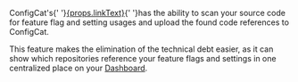 <p>ConfigCat's{' '}<a href={props.linkUrl} target={props.linkTarget}>{props.linkText}</a>{' '}has the ability to scan your source code for feature flag and setting usages and upload the found code references to ConfigCat.</p>

This feature makes the elimination of the technical debt easier, as it can show which repositories reference your feature flags and settings in one centralized place on your <a target="_blank" href="https://app.configcat.com">Dashboard</a>.
